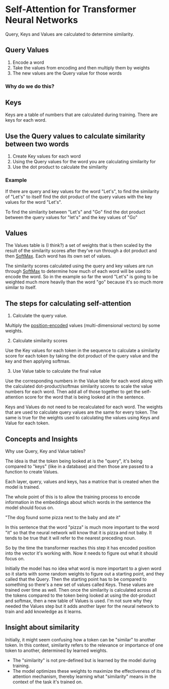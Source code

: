 # Self-Attention for Transformer Neural Networks

Query, Keys and Values are calculated to determine similarity.

## Query Values

1.  Encode a word
2.  Take the values from encoding and then multiply them by weights
3.  The new values are the Query value for those words

### Why do we do this?

## Keys

Keys are a table of numbers that are calculated during training. There are keys for each word.

## Use the Query values to calculate similarity between two words

1. Create Key values for each word
2. Using the Query values for the word you are calculating similarity for
3. Use the dot product to calculate the similarity

### Example

If there are query and key values for the word "Let's", to find the similarity of "Let's" to itself find the dot product of the query values with the key values for the word "Let's".

To find the similarity between "Let's" and "Go" find the dot product between the query values for "let's" and the key values of "Go"

## Values

The Values table is (I think?) a set of weights that is then scaled by the result of the similarity scores after they've run through a dot product and then [SoftMax](/ideas/softmax). Each word has its own set of values.

The similarity scores calculated using the query and key values are run through [SoftMax](/ideas/softmax) to determine how much of each word will be used to encode the word. So in the example so far the word "Let's" is going to be weighted much more heavily than the word "go" because it's so much more similar to itself.

## The steps for calculating self-attention

1. Calculate the query value.

Multiply the [position-encoded](/ideas/positional-encoding-for-transformers) values (multi-dimensional vectors) by some weights.

2. Calculate similarity scores

Use the Key values for each token in the sequence to calculate a similarity score for each token by taking the dot product of the query value and the key and then applying softmax.

3. Use Value table to calculate the final value

Use the corresponding numbers in the Value table for each word along with the calculated dot-product/softmax similarity scores to scale the value numbers for each word. Then add all of those together to get the self-attention score for the word that is being looked at in the sentence.

Keys and Values do not need to be recalculated for each word. The weights that are used to calculate query values are the same for every token. The same is true for the weights used to calculating the values using Keys and Value for each token.

## Concepts and Insights

Why use Query, Key and Value tables?

The idea is that the token being looked at is the "query", it's being compared to "keys" (like in a database) and then those are passed to a function to create Values.

Each layer, query, values and keys, has a matrice that is created when the model is trained.

The whole point of this is to allow the training process to encode information in the embeddings about which words in the sentence the model should focus on.

"The dog found some pizza next to the baby and ate it"

In this sentence that the word "pizza" is much more important to the word "it" so that the neural network will know that it is pizza and not baby. It tends to be true that it will refer to the nearest preceding noun.

So by the time the transformer reaches this step it has encoded position into the vector it's working with. Now it needs to figure out what it should focus on.

Initially the model has no idea what word is more important to a given word so it starts with some random weights to figure out a starting point, and they called that the Query. Then the starting point has to be compared to something so there's a new set of values called Keys. These values are trained over time as well. Then once the similarity is calculated across all the tokens compared to the token being looked at using the dot-product and softmax, then a new table of Values is used. I'm not sure why they needed the Values step but it adds another layer for the neural network to train and add knowledge as it learns.

## Insight about similarity

Initially, it might seem confusing how a token can be "similar" to another token. In this context, similarity refers to the relevance or importance of one token to another, determined by learned weights.

- The "similarity" is not pre-defined but is learned by the model during training.
- The model optimizes these weights to maximize the effectiveness of its attention mechanism, thereby learning what "similarity" means in the context of the task it's trained on.
